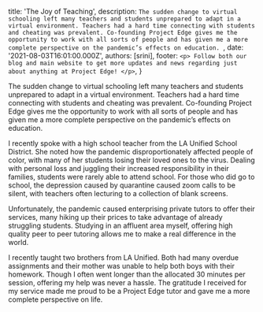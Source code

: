 
  title: 'The Joy of Teaching',
  description: `The sudden change to virtual schooling left many teachers and students unprepared to adapt in a virtual environment. Teachers had a hard time connecting with students and cheating was prevalent. Co-founding Project Edge gives me the opportunity to work with all sorts of people and has given me a more complete perspective on the pandemic’s effects on education.
`,
  date: '2021-08-03T16:01:00.000Z',
  authors: [srini],
  footer: `
    <p>
      Follow both our blog and main website to get more updates and news regarding just about anything at Project Edge!
    </p>
  `,
}

The sudden change to virtual schooling left many teachers and students unprepared to adapt in a virtual environment. Teachers had a hard time connecting with students and cheating was prevalent. Co-founding Project Edge gives me the opportunity to work with all sorts of people and has given me a more complete perspective on the pandemic’s effects on education.

<!--more-->
I recently spoke with a high school teacher from the LA Unified School District. She noted how the pandemic disproportionately affected people of color, with many of her students losing their loved ones to the virus. Dealing with personal loss and juggling their increased responsibility in their families, students were rarely able to attend school. For those who did go to school, the depression caused by quarantine caused zoom calls to be silent, with teachers often lecturing to a collection of blank screens. 

Unfortunately, the pandemic caused enterprising private tutors to offer their services, many hiking up their prices to take advantage of already struggling students. Studying in an affluent area myself, offering high quality peer to peer tutoring allows me to make a real difference in the world.

I recently taught two brothers from LA Unified. Both had many overdue assignments and their mother was unable to help both boys with their homework. Though I often went longer than the allocated 30 minutes per session, offering my help was never a hassle. The gratitude I received for my service made me proud to be a Project Edge tutor and gave me a more complete perspective on life. 
